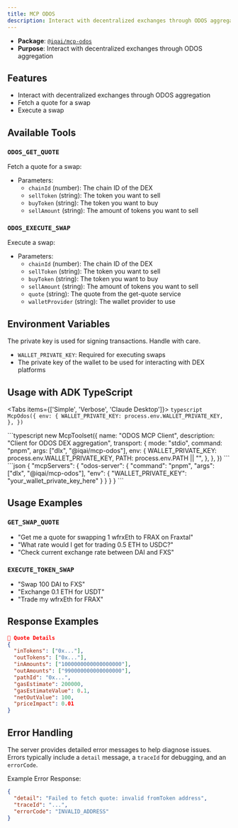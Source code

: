 ```yaml
---
title: MCP ODOS
description: Interact with decentralized exchanges through ODOS aggregation
---
```



- **Package**: [`@iqai/mcp-odos`](https://www.npmjs.com/package/@iqai/mcp-odos)
- **Purpose**: Interact with decentralized exchanges through ODOS aggregation

## Features

- Interact with decentralized exchanges through ODOS aggregation
- Fetch a quote for a swap
- Execute a swap

## Available Tools

### `ODOS_GET_QUOTE`

Fetch a quote for a swap:

- Parameters:
  - `chainId` (number): The chain ID of the DEX
  - `sellToken` (string): The token you want to sell
  - `buyToken` (string): The token you want to buy
  - `sellAmount` (string): The amount of tokens you want to sell

### `ODOS_EXECUTE_SWAP`

Execute a swap:

- Parameters:
  - `chainId` (number): The chain ID of the DEX
  - `sellToken` (string): The token you want to sell
  - `buyToken` (string): The token you want to buy
  - `sellAmount` (string): The amount of tokens you want to sell
  - `quote` (string): The quote from the get-quote service
  - `walletProvider` (string): The wallet provider to use

## Environment Variables

<Callout type="warn" title="Security">
The private key is used for signing transactions. Handle with care.
</Callout>

- `WALLET_PRIVATE_KEY`: Required for executing swaps
- The private key of the wallet to be used for interacting with DEX platforms

## Usage with ADK TypeScript

<Tabs items={['Simple', 'Verbose', 'Claude Desktop']}>
  <Tab value="Simple">
    ```typescript
    McpOdos({
      env: {
        WALLET_PRIVATE_KEY: process.env.WALLET_PRIVATE_KEY,
      },
    })
    ```
  </Tab>
  
  <Tab value="Verbose">
    ```typescript
    new McpToolset({
      name: "ODOS MCP Client",
      description: "Client for ODOS DEX aggregation",
      transport: {
        mode: "stdio",
        command: "pnpm",
        args: ["dlx", "@iqai/mcp-odos"],
        env: {
          WALLET_PRIVATE_KEY: process.env.WALLET_PRIVATE_KEY,
          PATH: process.env.PATH || "",
        },
      },
    })
    ```
  </Tab>
  
  <Tab value="Claude Desktop">
    ```json
    {
      "mcpServers": {
        "odos-server": {
          "command": "pnpm",
          "args": ["dlx", "@iqai/mcp-odos"],
          "env": {
            "WALLET_PRIVATE_KEY": "your_wallet_private_key_here"
          }
        }
      }
    }
    ```
  </Tab>
</Tabs>

## Usage Examples

### `GET_SWAP_QUOTE`

- "Get me a quote for swapping 1 wfrxEth to FRAX on Fraxtal"
- "What rate would I get for trading 0.5 ETH to USDC?"
- "Check current exchange rate between DAI and FXS"

### `EXECUTE_TOKEN_SWAP`

- "Swap 100 DAI to FXS"
- "Exchange 0.1 ETH for USDT"
- "Trade my wfrxEth for FRAX"

## Response Examples

```json
💱 Quote Details
{
  "inTokens": ["0x..."],
  "outTokens": ["0x..."],
  "inAmounts": ["1000000000000000000"],
  "outAmounts": ["990000000000000000"],
  "pathId": "0x...",
  "gasEstimate": 200000,
  "gasEstimateValue": 0.1,
  "netOutValue": 100,
  "priceImpact": 0.01
}
```

## Error Handling

The server provides detailed error messages to help diagnose issues. Errors typically include a `detail` message, a `traceId` for debugging, and an `errorCode`.

Example Error Response:

```json
{
  "detail": "Failed to fetch quote: invalid fromToken address",
  "traceId": "...",
  "errorCode": "INVALID_ADDRESS"
}
```